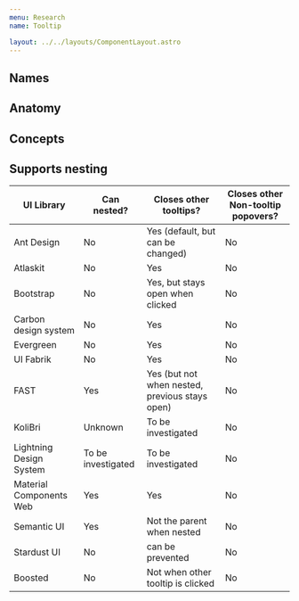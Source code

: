 ```yaml
---
menu: Research
name: Tooltip

layout: ../../layouts/ComponentLayout.astro
---
```



## Names

<ComponentCoverage component="Tooltip" />

## Anatomy

<Anatomy component="Tooltip" />

## Concepts

<Concepts client:load component="Tooltip" />

## Supports nesting

| UI Library              | Can nested?        | Closes other tooltips?                         | Closes other Non-tooltip popovers? |
| ----------------------- | ------------------ | ---------------------------------------------- | ---------------------------------- |
| Ant Design              | No                 | Yes (default, but can be changed)              | No                                 |
| Atlaskit                | No                 | Yes                                            | No                                 |
| Bootstrap               | No                 | Yes, but stays open when clicked               | No                                 |
| Carbon design system    | No                 | Yes                                            | No                                 |
| Evergreen               | No                 | Yes                                            | No                                 |
| UI Fabrik               | No                 | Yes                                            | No                                 |
| FAST                    | Yes                | Yes (but not when nested, previous stays open) | No                                 |
| KoliBri                 | Unknown            | To be investigated                             | No                                 |
| Lightning Design System | To be investigated | To be investigated                             | No                                 |
| Material Components Web | Yes                | Yes                                            | No                                 |
| Semantic UI             | Yes                | Not the parent when nested                     | No                                 |
| Stardust UI             | No                 | can be prevented                               | No                                 |
| Boosted                 | No                 | Not when other tooltip is clicked              | No                                 |
